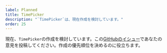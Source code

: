 ```yaml
---
label: Planned
title: TimePicker
description: "`TimePicker`は、現在作成を検討しています。"
order: 25
---
```


現在、`TimePicker`の作成を検討しています。この[GitHubのイシュー](https://github.com/yamada-ui/yamada-ui/issues/1520)であなたの意見を投稿してください。作成の優先順位を決めるのに役立ちます。
